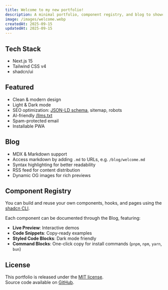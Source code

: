 ```yaml
---
title: Welcome to my new portfolio!
description: A minimal portfolio, component registry, and blog to showcase my work as a Frontend Developer.
image: /images/welcome.webp
createdAt: 2025-09-15
updatedAt: 2025-09-15
---
```


## Tech Stack

- Next.js 15
- Tailwind CSS v4
- shadcn/ui

## Featured

- Clean & modern design
- Light & Dark mode
- SEO optimization: [JSON-LD schema](https://json-ld.org), sitemap, robots
- AI-friendly [/llms.txt](https://llmstxt.org)
- Spam-protected email
- Installable PWA

## Blog

- MDX & Markdown support
- Access markdown by adding `.md` to URLs, e.g. `/blog/welcome.md`
- Syntax highlighting for better readability
- RSS feed for content distribution
- Dynamic OG images for rich previews

## Component Registry

You can build and reuse your own components, hooks, and pages using the [shadcn CLI](https://ui.shadcn.com/docs/cli).

Each component can be documented through the Blog, featuring:

- **Live Preview**: Interactive demos
- **Code Snippets**: Copy-ready examples
- **Styled Code Blocks**: Dark mode friendly
- **Command Blocks**: One-click copy for install commands (`pnpm`, `npm`, `yarn`, `bun`)

## License

This portfolio is released under the [MIT license](https://github.com/kaigan94/kaigan-portfolio/blob/main/LICENSE).  
Source code available on [GitHub](https://github.com/kaigan94/kaigan-portfolio).
